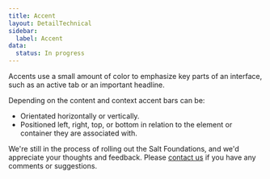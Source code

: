 ```yaml
---
title: Accent
layout: DetailTechnical
sidebar:
  label: Accent
data:
  status: In progress
---
```


Accents use a small amount of color to emphasize key parts of an interface, such as an active tab or an important headline.

Depending on the content and context accent bars can be:

- Orientated horizontally or vertically.
- Positioned left, right, top, or bottom in relation to the element or container they are associated with.

<Callout title="Have some feedback?">

We're still in the process of rolling out the Salt Foundations, and we'd appreciate your thoughts and feedback. Please [contact us](../support-and-contributions/index) if you have any comments or suggestions.

</Callout>
